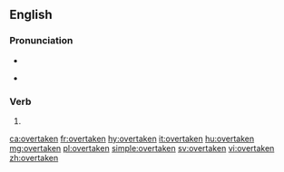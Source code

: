 ==English==

===Pronunciation===
* {{IPA|/ˈovəɹteɪkən/|lang=en}}
* {{audio|En-us-overtaken.ogg|Audio (US)|lang=en}}
*: {{rhymes|eɪkən|lang=en}}

===Verb===
{{head|en|past participle}}

# {{past participle of|overtake|lang=en|nocat=1}}

[[ca:overtaken]]
[[fr:overtaken]]
[[hy:overtaken]]
[[it:overtaken]]
[[hu:overtaken]]
[[mg:overtaken]]
[[pl:overtaken]]
[[simple:overtaken]]
[[sv:overtaken]]
[[vi:overtaken]]
[[zh:overtaken]]